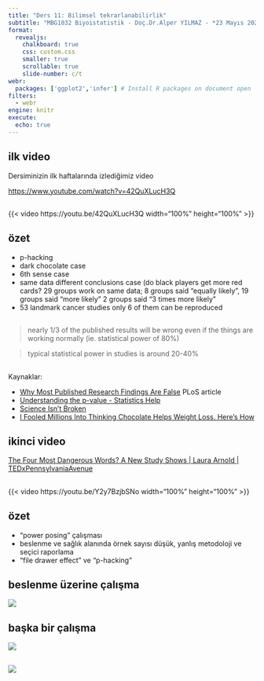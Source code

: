 ```yaml
---
title: "Ders 11: Bilimsel tekrarlanabilirlik"
subtitle: "MBG1032 Biyoistatistik - Doç.Dr.Alper YILMAZ - *23 Mayıs 2025*"
format:
  revealjs:
    chalkboard: true
    css: custom.css
    smaller: true
    scrollable: true
    slide-number: c/t
webr:
  packages: ['ggplot2','infer'] # Install R packages on document open
filters:
  - webr
engine: knitr
execute:
  echo: true
---
```


## ilk video

Dersiminizin ilk haftalarında izlediğimiz video

<https://www.youtube.com/watch?v=42QuXLucH3Q>

##

{{< video https://youtu.be/42QuXLucH3Q width="100%" height="100%" >}}

## özet

* p-hacking
* dark chocolate case 
* 6th sense case 
* same data different conclusions case (do black players get more red cards? 29 groups work on same data; 8 groups said "equally likely", 19 groups said "more likely" 2 groups said "3 times more likely" 
* 53 landmark cancer studies only 6 of them can be reproduced

##

> nearly 1/3 of the published results will be wrong even if the things are working normally (ie. statistical power of 80%)

> typical statistical power in studies is around 20-40%

## 

Kaynaklar:

* [Why Most Published Research Findings Are False](https://journals.plos.org/plosmedicine/article?id=10.1371/journal.pmed.0020124) PLoS article
* [Understanding the p-value - Statistics Help](https://www.youtube.com/watch?v=eyknGvncKLw)
* [Science Isn’t Broken](https://fivethirtyeight.com/features/science-isnt-broken/#part1)
* [I Fooled Millions Into Thinking Chocolate Helps Weight Loss. Here's How](https://io9.gizmodo.com/i-fooled-millions-into-thinking-chocolate-helps-weight-1707251800)

## ikinci video

[The Four Most Dangerous Words? A New Study Shows | Laura Arnold | TEDxPennsylvaniaAvenue](https://www.youtube.com/watch?v=Y2y7BzjbSNo)

##

{{< video https://youtu.be/Y2y7BzjbSNo width="100%" height="100%" >}}

## özet

* "power posing" çalışması
* beslenme ve sağlık alanında örnek sayısı düşük, yanlış metodoloji ve seçici raporlama
* "file drawer effect" ve "p-hacking"

## beslenme üzerine çalışma

![](images/everythin-causes-cancer.png)


## başka bir çalışma

![](images/reprod-study.png)

##

![](images/reprod-study2.png)

